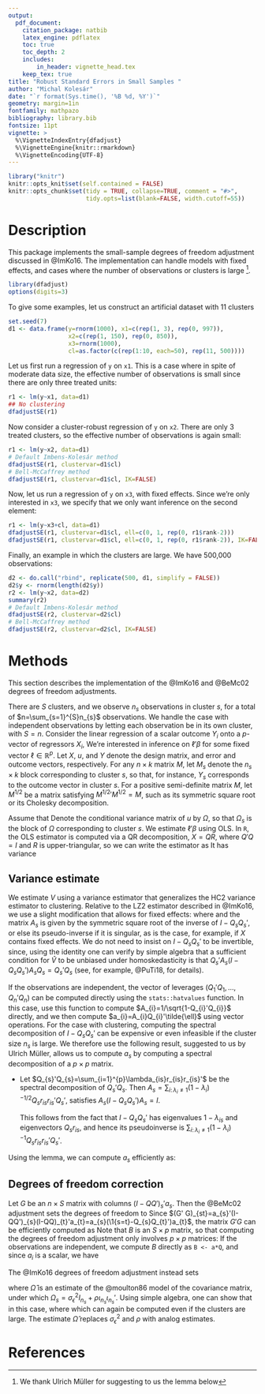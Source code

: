 ```yaml
---
output:
  pdf_document:
    citation_package: natbib
    latex_engine: pdflatex
    toc: true
    toc_depth: 2
    includes:
        in_header: vignette_head.tex
    keep_tex: true
title: "Robust Standard Errors in Small Samples "
author: "Michal Kolesár"
date: "`r format(Sys.time(), '%B %d, %Y')`"
geometry: margin=1in
fontfamily: mathpazo
bibliography: library.bib
fontsize: 11pt
vignette: >
  %\VignetteIndexEntry{dfadjust}
  %\VignetteEngine{knitr::rmarkdown}
  %\VignetteEncoding{UTF-8}
---
```


```r
library("knitr")
knitr::opts_knit$set(self.contained = FALSE)
knitr::opts_chunk$set(tidy = TRUE, collapse=TRUE, comment = "#>",
                      tidy.opts=list(blank=FALSE, width.cutoff=55))
```

# Description

This package implements the small-sample degrees of freedom adjustment discussed
in @ImKo16. The implementation can handle models with fixed effects, and cases
where the number of observations or clusters is large [^1].

[^1]: We thank Ulrich Müller for suggesting to us the lemma below

```r
library(dfadjust)
options(digits=3)
```

To give some examples, let us construct an artificial dataset with 11 clusters
```r
set.seed(7)
d1 <- data.frame(y=rnorm(1000), x1=c(rep(1, 3), rep(0, 997)),
                 x2=c(rep(1, 150), rep(0, 850)),
                 x3=rnorm(1000),
                 cl=as.factor(c(rep(1:10, each=50), rep(11, 500))))
```

Let us first run a regression of `y` on `x1`. This is a case where in spite of
moderate data size, the effective number of observations is small since there
are only three treated units:

```r
r1 <- lm(y~x1, data=d1)
## No clustering
dfadjustSE(r1)
```

Now consider a cluster-robust regression of `y` on `x2`. There are
only 3 treated clusters, so the effective number of observations is again small:

```r
r1 <- lm(y~x2, data=d1)
# Default Imbens-Kolesár method
dfadjustSE(r1, clustervar=d1$cl)
# Bell-McCaffrey method
dfadjustSE(r1, clustervar=d1$cl, IK=FALSE)
```

Now, let us run a regression of `y` on `x3`, with fixed effects. Since we're
only interested in `x3`, we specify that we only want inference on the second
element:

```r
r1 <- lm(y~x3+cl, data=d1)
dfadjustSE(r1, clustervar=d1$cl, ell=c(0, 1, rep(0, r1$rank-2)))
dfadjustSE(r1, clustervar=d1$cl, ell=c(0, 1, rep(0, r1$rank-2)), IK=FALSE)
```

Finally, an example in which the clusters are large. We have 500,000 observations:
```r
d2 <- do.call("rbind", replicate(500, d1, simplify = FALSE))
d2$y <- rnorm(length(d2$y))
r2 <- lm(y~x2, data=d2)
summary(r2)
# Default Imbens-Kolesár method
dfadjustSE(r2, clustervar=d2$cl)
# Bell-McCaffrey method
dfadjustSE(r2, clustervar=d2$cl, IK=FALSE)
```

# Methods

This section describes the implementation of the @ImKo16 and @BeMc02 degrees of
freedom adjustments.

There are $S$ clusters, and we observe $n_{s}$ observations in cluster $s$, for
a total of $n=\sum_{s=1}^{S}n_{s}$ observations. We handle the case with
independent observations by letting each observation be in its own cluster, with
$S=n$. Consider the linear regression
of a scalar outcome $Y_{i}$ onto a $p$-vector of regressors $X_{i}$,
\begin{equation*}
  Y_{i}=X_{i}'\beta+u_{i},\qquad E[u_{i}\mid X_{i}]=0.
\end{equation*}
We're interested in inference on $\ell'\beta$ for some fixed vector
$\ell\in\mathbb{R}^{p}$. Let $X$, $u$, and $Y$ denote the design matrix, and
error and outcome vectors, respectively. For any $n\times k$ matrix $M$, let
${M}_{s}$ denote the $n_{s}\times k$ block corresponding to cluster $s$, so
that, for instance, $Y_{s}$ corresponds to the outcome vector in cluster $s$.
For a positive semi-definite matrix ${M}$, let ${M}^{1/2}$ be a matrix
satisfying ${{M}^{1/2}}'{M}^{1/2}={M}$, such as its symmetric square root or its
Cholesky decomposition.

Assume that
\begin{equation*}
  E[u_{s}u_{s}'\mid X]=\Omega_{s},\quad\text{and}\quad
  E[u_{s}u_{t}'\mid X]=0\quad\text{if $s\neq t$}.
\end{equation*}
Denote the conditional variance matrix of $u$ by $\Omega$, so that $\Omega_{s}$
is the block of $\Omega$ corresponding to cluster $s$. We estimate $\ell'\beta$
using OLS. In `R`, the OLS estimator is computed via a QR decomposition, $X=QR$,
where $Q' Q=I$ and $R$ is upper-triangular, so we can write the estimator as
\begin{equation*}
  \ell'\hat{\beta}=\ell'\left(\sum_{s}X_{s}'X_{s}\right)^{-1}\sum_{s}X_{s}Y_{s}
  =\tilde{\ell}'\sum_{s}Q_{s}'Y_{s},\qquad \tilde{\ell}={R^{-1}}'\ell.
\end{equation*}
It has variance
\begin{equation*}
  V:=  \var(\ell'\hat{\beta}\mid X)
  =\ell'\left(X' X\right)^{-1}
  \sum_{s}X_{s}'\Omega_{s}X_{s}\left(X' X\right)^{-1}\ell
  =\tilde{\ell}'\sum_{s}Q_{s}'\Omega_{s}Q_{s}
  \tilde{\ell}.
\end{equation*}

## Variance estimate

We estimate $V$ using a variance estimator that generalizes the HC2 variance
estimator to clustering. Relative to the LZ2 estimator described in @ImKo16, we use a
slight modification that allows for fixed effects:
\begin{equation*}
  \hat{V}=\ell'(X' X)^{-1}\sum_{s}^{}X'_{s}{A}_{s}\hat{u}_{s}\hat{u}_{s}'
  {A}_{s}'X_{s}(X' X)^{-1}\ell
  =\ell' R^{-1}\sum_{s}^{}Q'_{s}{A}_{s}\hat{u}_{s}\hat{u}_{s}'
  {A}_{s}'Q_{s}{R'}^{-1}\ell
  =\sum_{s=1}^{S}(\hat{u}_{s}'a_{s})^{2},
\end{equation*}
where
\begin{equation*}
  \hat{u}_{s}:=Y_{s}-X_{s}\hat{\beta}
  =u_{s}-Q_{s}Q' u,\qquad
   a_{s}={A}_{s}'Q_{s}\tilde{\ell},
\end{equation*}
and the matrix $A_{s}$ is given by the symmetric square root of the inverse of
$I-Q_{s}Q_{s}'$, or else its pseudo-inverse if it is singular, as is the case,
for example, if $X$ contains fixed effects. We do not need to insist on
$I-Q_{s}Q_{s}'$ to be invertible, since, using the identity
\begin{equation*}
  \hat{V}=u\sum_{s}(I-QQ')_{s}'a_{s}a_{s}'(I-QQ')_{s} u,
\end{equation*}
one can verify by simple algebra that a sufficient condition for $\hat{V}$ to be
unbiased under homoskedasticity is that
$Q_{s}'A_{s}(I-Q_{s}Q_{s}')A_{s}Q_{s}=Q_{s}'Q_{s}$ (see, for example,
@PuTi18, for details).

If the observations are independent, the vector of leverages
$(Q_{1}'Q_{1}, \dotsc, Q_{n}'Q_{n})$ can be computed directly using the
`stats::hatvalues` function. In this case, use this function to compute
$A_{i}=1/\sqrt{1-Q_{i}'Q_{i}}$ directly, and we then compute
$a_{i}=A_{i}Q_{i}'\tilde{\ell}$ using vector operations. For the case with
clustering, computing the spectral decomposition of $I-Q_{s}Q_{s}'$ can be
expensive or even infeasible if the cluster size $n_s$ is large. We therefore
use the following result, suggested to us by Ulrich Müller, allows us to compute
$a_{s}$ by computing a spectral decomposition of a $p\times p$ matrix.

-  Let $Q_{s}'Q_{s}=\sum_{i=1}^{p}\lambda_{is}r_{is}r_{is}'$ be the spectral
   decomposition of $Q_{s}'Q_{s}$. Then $A_{s}=\sum_{i\colon \lambda_{i}\neq
   1}(1-\lambda_{i})^{-1/2}Q_{s}r_{is}r_{is}'Q_{s}'$, satisfies
   $A_{s}(I-Q_{s}Q_{s}')A_{s}=I$.

   This follows from the fact that $I-Q_{s}Q_{s}'$ has eigenvalues
   $1-\lambda_{is}$ and eigenvectors $Q_{s}r_{is}$, and hence its pseudoinverse
   is $\sum_{i\colon \lambda_{i}\neq
   1}(1-\lambda_{i})^{-1}Q_{s}r_{is}r_{is}'Q_{s}'$.

Using the lemma, we can compute $a_{s}$ efficiently as:
\begin{equation*}
  a_{s}
  =
  \sum_{i\colon \lambda_{i}\neq
    1}(1-\lambda_{i})^{-1/2}Q_{s}r_{is}r_{is}'Q_{s}'Q_{s}\tilde{\ell}
  =Q_{s}D_{s}
  \tilde{\ell},\qquad D_{s}=\sum_{i\colon \lambda_{i}\neq
    1}\lambda_{i}(1-\lambda_{i})^{-1/2}r_{is}r_{is}'.
\end{equation*}

## Degrees of freedom correction

Let $G$ be an $n\times S$ matrix with columns $(I-QQ')_{s}'a_{s}$. Then the
@BeMc02 adjustment sets the degrees of freedom to
\begin{equation*}
  f_{\text{BM}}=\frac{\trace(G' G)^{2}}{\trace((G' G)^{2})}.
\end{equation*}
Since $(G' G)_{st}=a_{s}'(I-QQ')_{s}(I-QQ)_{t}'a_{t}=a_{s}(\1{s=t}-Q_{s}Q_{t}')a_{t}$,
the matrix $G' G$ can be efficiently computed as
\begin{equation*}
  G' G=\diag(a_{s}'a_{s})-BB'\qquad B_{s k}=a_{s}'Q_{s k}.
\end{equation*}
Note that $B$ is an $S\times p$ matrix, so that computing the degrees of freedom
adjustment only involves $p\times p$ matrices:
\begin{align*}
  f_{\text{BM}}=\frac{(\sum_{s}a_{s}'a_{s}-\sum_{s,k}B_{s k}^{2})^{2}}{
  \sum_{s}(a_{s}'a_{s})^{2}-2\sum_{s,k}(a_{s}'a_{s})B_{s k}^{2}+\sum_{s,t}(B_{s}'B_{t})^{2}
  }.
\end{align*}
If the observations are independent, we compute $B$ directly as `B <- a*Q`,
and since $a_{i}$ is a scalar, we have
\begin{equation*}
  f_{\text{BM}}=\frac{(\sum_{i}a_{i}^{2}-\sum_{s k}B_{s k}^{2})^{2}}{
    \sum_{i}a_{i}^{4}-2\sum_{i}a_{i}^{2}B_{i}'B_{i}+\sum_{i, j}(B_{i}'B_{j})^{2}}.
\end{equation*}

The @ImKo16 degrees of freedom adjustment instead sets
\begin{equation*}
  f_{IK}=\frac{\trace({G}'\hat{\Omega}
    G)^{2}}{\trace(({G}'\hat{\Omega}
    G)^{2})},
\end{equation*}

where $\hat{\Omega}$ is an estimate of the @moulton86 model of the
covariance matrix, under which
$\Omega_{s}=\sigma_{\epsilon}^{2}I_{n_{s}}+\rho\iota_{n_{s}}\iota_{n_{s}}'$.
Using simple algebra, one can show that in this case,
\begin{equation*}
  G'\Omega G=\sigma_{\epsilon}^{2}\diag(a_{s}'a_{s}) -\sigma_{\epsilon}^{2}BB'+\rho (D-BF')(D-BF')',
\end{equation*}
where
\begin{equation*}
 F_{s k}=\iota_{n_{s}}'Q_{s k},\qquad D=\diag(a_{s}'\iota_{n_{s}})
\end{equation*}
which can again be computed even if the clusters are large. The estimate
$\hat{\Omega}$ replaces $\sigma_{\epsilon}^{2}$ and $\rho$ with analog
estimates.

# References
